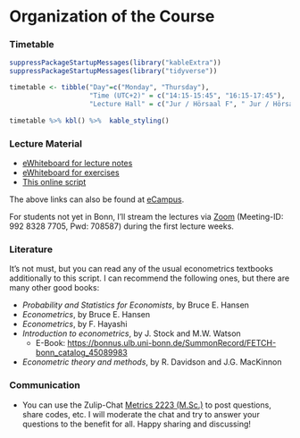 # Organization of the Course {-} 


### Timetable {-}

```r
suppressPackageStartupMessages(library("kableExtra"))
suppressPackageStartupMessages(library("tidyverse"))

timetable <- tibble("Day"=c("Monday", "Thursday"),
                    "Time (UTC+2)" = c("14:15-15:45", "16:15-17:45"),
                    "Lecture Hall" = c("Jur / Hörsaal F", "	Jur / Hörsaal F"))
           
timetable %>% kbl() %>%  kable_styling()
```

### Lecture Material  

* [eWhiteboard for lecture notes](https://uni-bonn.sciebo.de/s/utwT9e0txGVDOpP)
* [eWhiteboard for exercises](https://uni-bonn.sciebo.de/s/Q0bER32lycuw6NV)
* [This online script](https://www.dliebl.com/Script-Econometrics-MSc/)


The above links can also be found at [eCampus](https://ecampus.uni-bonn.de/goto_ecampus_crs_2700232.html).


For students not yet in Bonn, I'll stream the lectures via [Zoom](
https://uni-bonn.zoom.us/j/99283287705?pwd=UHFoRTlwYkNqb0k2ODRjdEluY2FXZz09) (Meeting-ID: 992 8328 7705, Pwd: 708587) during the first lecture weeks. 


### Literature {-}

It's not must, but you can read any of the usual econometrics textbooks additionally to this script. I can recommend the following ones, but there are many other good books: 

* *Probability and Statistics for Economists*, by Bruce E. Hansen
* *Econometrics*, by Bruce E. Hansen
* *Econometrics*, by F. Hayashi
<!-- * *A guide to modern econometrics*, by M. Verbeek -->
* *Introduction to econometrics*, by J. Stock and M.W. Watson 
  * E-Book: [https://bonnus.ulb.uni-bonn.de/SummonRecord/FETCH-bonn_catalog_45089983](https://bonnus.ulb.uni-bonn.de/SummonRecord/FETCH-bonn_catalog_45089983)
* *Econometric theory and methods*, by R. Davidson and J.G. MacKinnon
<!-- * *A primer in econometric theory*, by J. Stachurski -->


### Communication {-}

* You can use the Zulip-Chat [Metrics 2223 (M.Sc.)](https://ifs-bonn.zulipchat.com/join/qd5sgbusv24xsjfgbnyk5u44/) to post questions, share codes, etc. I will moderate the chat and try to answer your questions to the benefit for all. Happy sharing and discussing! 




